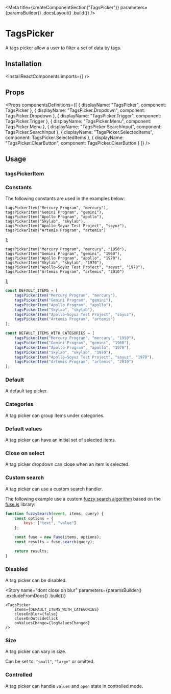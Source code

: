 
<Meta
    title={createComponentSection("TagsPicker")}
    parameters={paramsBuilder()
        .docsLayout(<ReactComponentsLayout sourcePath="/packages/react-components/src/tags-picker/src" />)
        .build()}
/>

# TagsPicker

A tags picker allow a user to filter a set of data by tags.

## Installation

<InstallReactComponents imports={<Imports />} />

## Props

<Props
    componentsDefinitions={[
        { displayName: "TagsPicker", component: TagsPicker },
        { displayName: "TagsPicker.Dropdown", component: TagsPicker.Dropdown },
        { displayName: "TagsPicker.Trigger", component: TagsPicker.Trigger },
        { displayName: "TagsPicker.Menu", component: TagsPicker.Menu },
        { displayName: "TagsPicker.SearchInput", component: TagsPicker.SearchInput },
        { displayName: "TagsPicker.SelectedItems", component: TagsPicker.SelectedItems },
        { displayName: "TagsPicker.ClearButton", component: TagsPicker.ClearButton }
    ]}
/>

## Usage

### tagsPickerItem

<TagsPickerItemUsage />

### Constants

The following constants are used in the examples below:

    tagsPickerItem("Mercury Program", "mercury"),
    tagsPickerItem("Gemini Program", "gemini"),
    tagsPickerItem("Apollo Program", "apollo"),
    tagsPickerItem("Skylab", "skylab"),
    tagsPickerItem("Apollo–Soyuz Test Project", "soyuz"),
    tagsPickerItem("Artemis Program", "artemis")
];

    tagsPickerItem("Mercury Program", "mercury", "1950"),
    tagsPickerItem("Gemini Program", "gemini", "1960"),
    tagsPickerItem("Apollo Program", "apollo", "1970"),
    tagsPickerItem("Skylab", "skylab", "1970"),
    tagsPickerItem("Apollo–Soyuz Test Project", "soyuz", "1970"),
    tagsPickerItem("Artemis Program", "artemis", "2010")
];

```js dark
const DEFAULT_ITEMS = [
    tagsPickerItem("Mercury Program", "mercury"),
    tagsPickerItem("Gemini Program", "gemini"),
    tagsPickerItem("Apollo Program", "apollo"),
    tagsPickerItem("Skylab", "skylab"),
    tagsPickerItem("Apollo–Soyuz Test Project", "soyuz"),
    tagsPickerItem("Artemis Program", "artemis")
];

const DEFAULT_ITEMS_WITH_CATEGORIES = [
    tagsPickerItem("Mercury Program", "mercury", "1950"),
    tagsPickerItem("Gemini Program", "gemini", "1960"),
    tagsPickerItem("Apollo Program", "apollo", "1970"),
    tagsPickerItem("Skylab", "skylab", "1970"),
    tagsPickerItem("Apollo–Soyuz Test Project", "soyuz", "1970"),
    tagsPickerItem("Artemis Program", "artemis", "2010")
];
```

### Default

A default tag picker.

<Preview>
    <Story name="default">
        <TagsPicker
            items={DEFAULT_ITEMS}
            onValuesChange={logValuesChanged}
        />
    </Story>
</Preview>

### Categories

A tag picker can group items under categories.

<Preview>
    <Story name="categories">
        <TagsPicker
            items={DEFAULT_ITEMS_WITH_CATEGORIES}
            onValuesChange={logValuesChanged}
        />
    </Story>
</Preview>

### Default values

A tag picker can have an initial set of selected items.

<Preview>
    <Story name="default values">
        <TagsPicker
            defaultValues={["gemini", "skylab"]}
            items={DEFAULT_ITEMS}
            onValuesChange={logValuesChanged}
        />
    </Story>
</Preview>

### Close on select

A tag picker dropdown can close when an item is selected.

<Preview>
    <Story name="close on select">
        <TagsPicker
            closeOnSelect
            items={DEFAULT_ITEMS}
            onValuesChange={logValuesChanged}
        />
    </Story>
</Preview>

### Custom search

A tag picker can use a custom search handler.

The following example use a custom [fuzzy search algorithm](https://en.wikipedia.org/wiki/Approximate_string_matching) based on the [fuse.js](https://fusejs.io/) library:

```javascript dark
function fuzzySearch(event, items, query) {
    const options = {
        keys: ["text", "value"]
    };

    const fuse = new Fuse(items, options);
    const results = fuse.search(query);

    return results;
}
```

<Preview>
    <Story name="custom search">
        <TagsPicker
            onSearch={fuzzySearch}
            items={DEFAULT_ITEMS}
            onValuesChange={logValuesChanged}
        />
    </Story>
</Preview>

### Disabled

A tag picker can be disabled.

<Preview>
    <Story name="disabled">
        <TagsPicker
            disabled
            items={DEFAULT_ITEMS}
            defaultValues={["gemini", "skylab"]}
            onValuesChange={logValuesChanged}
        />
    </Story>
</Preview>

<Story name="dont close on blur"
    parameters={paramsBuilder()
        .excludeFromDocs()
        .build()}
>
    <TagsPicker
        items={DEFAULT_ITEMS_WITH_CATEGORIES}
        closeOnBlur={false}
        closeOnOutsideClick
        onValuesChange={logValuesChanged}
    />
</Story>

### Size

A tag picker can vary in size.

Can be set to: `"small"`, `"large"` or omitted.

<Preview>
    <Story name="size">
        <div className="flex items-end items-space-between">
            <div className="flex-auto">
                <TagsPicker
                    size="small"
                    items={DEFAULT_ITEMS_WITH_CATEGORIES}
                    defaultValues={["gemini"]}
                    onValuesChange={logValuesChanged}
                />
            </div>
            <div className="flex-auto">
                <TagsPicker
                    items={DEFAULT_ITEMS_WITH_CATEGORIES}
                    defaultValues={["gemini"]}
                    onValuesChange={logValuesChanged}
                />
            </div>
            <div className="flex-auto">
                <TagsPicker
                    size="large"
                    items={DEFAULT_ITEMS_WITH_CATEGORIES}
                    defaultValues={["gemini"]}
                    onValuesChange={logValuesChanged}
                />
            </div>
        </div>
    </Story>
</Preview>

### Controlled

A tag picker can handle `values` and `open` state in controlled mode.

<FilePreview filePath="/tags-picker/stories/controlled-tags-picker">
    <ControlledTagsPicker
        items={DEFAULT_ITEMS}
        values={["skylab", "gemini"]}
        onValuesChange={logValuesChanged}
    />
</FilePreview>

